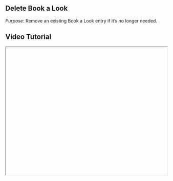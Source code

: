 


<div className="mdx-content">

##  Delete Book a Look



*Purpose*: Remove an existing Book a Look entry if it’s no longer needed.

## Video Tutorial



<iframe
  width="100%"
  height="400"
  title="Delete Book a Look tutorial"
  allowFullScreen
  className="rounded-lg"
/>

---

## Steps:



❶ **In the Book a Look section, click the three-dot menu for the Look you want to remove**  

❷ **Alternatively, open the detail view and use the top-right three-dot menu to select Delete**  

❸ **A confirmation dialog will appear. Click "Confirm" to proceed**  

❹ **A success message confirms the Look has been deleted**  

---

**Tip for First-Time Users**:  
Make sure to double-check before deleting, as this action cannot be undone.

<div className="space-y-4 mt-6">

<div className="my-10 border-t border-gray-200" />

## More questions about this


</div>
<div className="space-y-4 mt-6">
  <details className="bg-white rounded-md p-4 border border-gray-300">
  <summary
    className="font-medium text-base text-gray-900"
    style={{
      backgroundColor: 'transparent',
      outline: 'none',
      cursor: 'pointer',
      userSelect: 'none',
      listStyle: 'none',
    }}
  >Can I recover a deleted Look?</summary>
   <p className="mt-2 text-sm text-gray-700">
      No, deleted Looks are permanently removed. Consider archiving instead.
    </p>
  </details>

  <details className="bg-white rounded-md p-4 border border-gray-300">
  <summary
    className="font-medium text-base text-gray-900"
    style={{
      backgroundColor: 'transparent',
      outline: 'none',
      cursor: 'pointer',
      userSelect: 'none',
      listStyle: 'none',
    }}
  >Will this affect related reports?</summary>
    <p className="mt-2 text-sm text-gray-700">
      No, historical data remains in reports even after deletion.
    </p>
  </details>
</div>
</div>

---

<div className="space-y-4 mt-6">

<div className="my-10 border-t border-gray-200" />

<div className="mdx-content mt-10">

Was this article helpful?

<div style={{ display: 'flex', gap: '1rem' }}>
  <button style={{ padding: '0.5rem', borderRadius: '9999px', backgroundColor: '#f0f0f0' }}>
    👍
  </button>
  <button style={{ padding: '0.5rem', borderRadius: '9999px', backgroundColor: '#f0f0f0' }}>
   👎
  </button>
</div>
</div>

---
</div>
